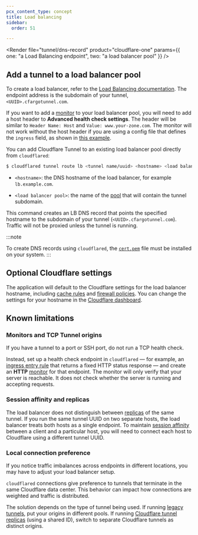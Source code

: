 ```yaml
---
pcx_content_type: concept
title: Load balancing
sidebar:
  order: 51

---
```



<Render file="tunnel/dns-record" product="cloudflare-one" params={{ one: "a Load Balancing endpoint", two: "a load balancer pool" }} />

## Add a tunnel to a load balancer pool

<Tabs> <TabItem label="Dashboard">

To create a load balancer, refer to the [Load Balancing documentation](/load-balancing/load-balancers/create-load-balancer/). The endpoint address is the subdomain of your tunnel, `<UUID>.cfargotunnel.com`.

If you want to add a [monitor](/load-balancing/monitors/) to your load balancer pool, you will need to add a host header to **Advanced health check settings**. The header will be similar to `Header Name: Host` and `Value: www.your-zone.com`. The monitor will not work without the host header if you are using a config file that defines the `ingress` field, as shown in [this example](https://github.com/cloudflare/argo-tunnel-examples/blob/adb44da43ec0aa65f7928613b762a47ae0d9b2b0/named-tunnel-k8s/cloudflared.yaml#L90).

</TabItem>

<TabItem label="cli">

You can add Cloudflare Tunnel to an existing load balancer pool directly from `cloudflared`:

```sh
$ cloudflared tunnel route lb <tunnel name/uuid> <hostname> <load balancer pool>
```

* `<hostname>`: the DNS hostname of the load balancer, for example `lb.example.com`.

* `<load balancer pool>`: the name of the [pool](/load-balancing/pools/create-pool/#create-a-pool) that will contain the tunnel subdomain.

This command creates an LB DNS record that points the specified hostname to the subdomain of your tunnel (`<UUID>.cfargotunnel.com`). Traffic will not be proxied unless the tunnel is running.

:::note

To create DNS records using `cloudflared`, the [`cert.pem`](/cloudflare-one/connections/connect-networks/get-started/tunnel-useful-terms/#certpem) file must be installed on your system. 
:::

</TabItem>

</Tabs>

## Optional Cloudflare settings

The application will default to the Cloudflare settings for the load balancer hostname, including [cache rules](/cache/how-to/cache-rules/) and [firewall policies](/firewall/). You can change the settings for your hostname in the [Cloudflare dashboard](https://dash.cloudflare.com/).

## Known limitations

### Monitors and TCP Tunnel origins

If you have a tunnel to a port or SSH port, do not run a TCP health check.

Instead, set up a health check endpoint in `cloudflared` — for example, an [ingress entry rule](/cloudflare-one/connections/connect-networks/configure-tunnels/local-management/configuration-file/#file-structure-for-public-hostnames) that returns a fixed HTTP status response — and create an **HTTP** [monitor](/load-balancing/monitors/) for that endpoint. The monitor will only verify that your server is reachable. It does not check whether the server is running and accepting requests.

### Session affinity and replicas

The load balancer does not distinguish between [replicas](/cloudflare-one/connections/connect-networks/deploy-tunnels/deploy-cloudflared-replicas/) of the same tunnel. If you run the same tunnel UUID on two separate hosts, the load balancer treats both hosts as a single endpoint. To maintain [session affinity](/load-balancing/understand-basics/session-affinity/) between a client and a particular host, you will need to connect each host to Cloudflare using a different tunnel UUID.

### Local connection preference

If you notice traffic imbalances across endpoints in different locations, you may have to adjust your load balancer setup.

`cloudflared` connections give preference to tunnels that terminate in the same Cloudflare data center. This behavior can impact how connections are weighted and traffic is distributed.

The solution depends on the type of tunnel being used. If running [legacy tunnels](/cloudflare-one/connections/connect-networks/do-more-with-tunnels/migrate-legacy-tunnels/), put your origins in different pools. If running [Cloudflare tunnel replicas](/cloudflare-one/connections/connect-networks/deploy-tunnels/deploy-cloudflared-replicas/) (using a shared ID), switch to separate Cloudflare tunnels as distinct origins.

